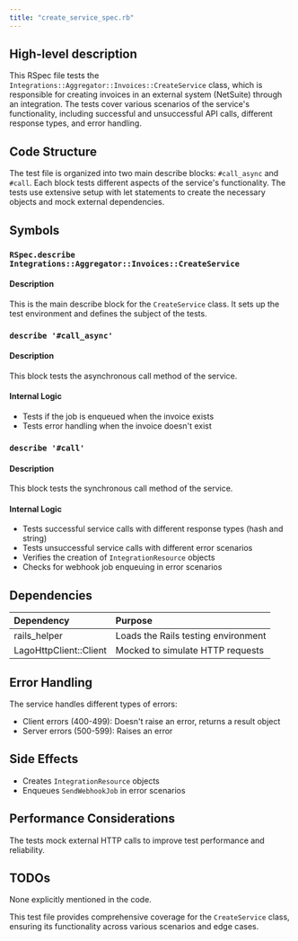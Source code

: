 ```yaml
---
title: "create_service_spec.rb"
---
```


## High-level description
This RSpec file tests the `Integrations::Aggregator::Invoices::CreateService` class, which is responsible for creating invoices in an external system (NetSuite) through an integration. The tests cover various scenarios of the service's functionality, including successful and unsuccessful API calls, different response types, and error handling.

## Code Structure
The test file is organized into two main describe blocks: `#call_async` and `#call`. Each block tests different aspects of the service's functionality. The tests use extensive setup with let statements to create the necessary objects and mock external dependencies.

## Symbols

### `RSpec.describe Integrations::Aggregator::Invoices::CreateService`
#### Description
This is the main describe block for the `CreateService` class. It sets up the test environment and defines the subject of the tests.

### `describe '#call_async'`
#### Description
This block tests the asynchronous call method of the service.

#### Internal Logic
- Tests if the job is enqueued when the invoice exists
- Tests error handling when the invoice doesn't exist

### `describe '#call'`
#### Description
This block tests the synchronous call method of the service.

#### Internal Logic
- Tests successful service calls with different response types (hash and string)
- Tests unsuccessful service calls with different error scenarios
- Verifies the creation of `IntegrationResource` objects
- Checks for webhook job enqueuing in error scenarios

## Dependencies
| Dependency | Purpose |
|:-----------|:--------|
| rails_helper | Loads the Rails testing environment |
| LagoHttpClient::Client | Mocked to simulate HTTP requests |

## Error Handling
The service handles different types of errors:
- Client errors (400-499): Doesn't raise an error, returns a result object
- Server errors (500-599): Raises an error

## Side Effects
- Creates `IntegrationResource` objects
- Enqueues `SendWebhookJob` in error scenarios

## Performance Considerations
The tests mock external HTTP calls to improve test performance and reliability.

## TODOs
None explicitly mentioned in the code.

This test file provides comprehensive coverage for the `CreateService` class, ensuring its functionality across various scenarios and edge cases.